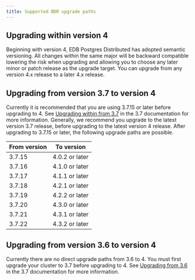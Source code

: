 ```yaml
---
title: Supported BDR upgrade paths
---
```


## Upgrading within version 4

Beginning with version 4, EDB Postgres Distributed has adopted semantic versioning. All changes within the same major will be backward compatible lowering the risk when upgrading and allowing you to choose any later minor or patch release as the upgrade target. You can upgrade from any version 4.x release to a later 4.x release.


## Upgrading from version 3.7 to version 4

Currently it is recommended that you are using 3.7.15 or later before upgrading
to 4. See [Upgrading within from
3.7](/pgd/3.7/bdr/upgrades/supported_paths/#upgrading-within-version-37) in the
3.7 documentation for more information. Generally, we recommend you upgrade to
the latest version 3.7 release, before upgrading to the latest version 4
release. After upgrading to 3.7.15 or later, the following upgrade paths are
possible.

| From version | To version |
| ---- | -- |
| 3.7.15 | 4.0.2 or later |
| 3.7.16 | 4.1.0 or later |
| 3.7.17 | 4.1.1 or later |
| 3.7.18 | 4.2.1 or later |
| 3.7.19 | 4.2.2 or later |
| 3.7.20 | 4.3.0 or later |
| 3.7.21 | 4.3.1 or later |
| 3.7.22 | 4.3.2 or later |


## Upgrading from version 3.6 to version 4

Currently there are no direct upgrade paths from 3.6 to 4.  You must first upgrade your cluster to 3.7 before upgrading to 4.  See [Upgrading from 3.6](/pgd/3.7/bdr/upgrades/supported_paths/#upgrading-from-version-36) in the 3.7 documentation for more information.


